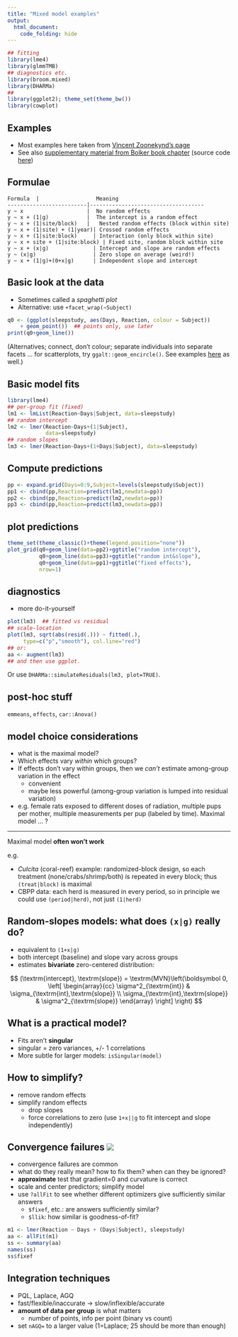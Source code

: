 ```yaml
---
title: "Mixed model examples"
output:
  html_document:
    code_folding: hide
---
```


```r
## fitting
library(lme4)
library(glmmTMB)
## diagnostics etc.
library(broom.mixed)
library(DHARMa)
##
library(ggplot2); theme_set(theme_bw())
library(cowplot)
```

## Examples

- Most examples here taken from [Vincent Zoonekynd's page](http://zoonek2.free.fr/UNIX/48_R/14.html)
- See also [supplementary material from Bolker book chapter](http://bbolker.github.io/mixedmodels-misc/ecostats_chap.html) (source code [here](https://github.com/bbolker/mixedmodels-misc/blob/master/ecostats_chap.rmd))

## Formulae

```
Formula  |                  Meaning
-------------------------|------------------------------------
y ~ x                    |  No random effects
y ~ x + (1|g)            |  The intercept is a random effect
y ~ x + (1|site/block)   |   Nested random effects (block within site)
y ~ x + (1|site) + (1|year)| Crossed random effects
y ~ x + (1|site:block)     | Interaction (only block within site)
y ~ x + site + (1|site:block) | Fixed site, random block within site
y ~ x + (x|g)              | Intercept and slope are random effects
y ~ (x|g)                  | Zero slope on average (weird!)
y ~ x + (1|g)+(0+x|g)      | Independent slope and intercept
```

## Basic look at the data

- Sometimes called a *spaghetti plot*
- Alternative: use `+facet_wrap(~Subject)`

```r
q0 <- (ggplot(sleepstudy, aes(Days, Reaction, colour = Subject))
    + geom_point())  ## points only, use later
print(q0+geom_line())
```

(Alternatives; connect, don't colour; separate individuals into separate facets ... for scatterplots, try `ggalt::geom_encircle()`. See examples [here](https://bbolker.github.io/goettingen_2019/notes/datavis.html) as well.)

## Basic model fits

```r
library(lme4)
## per-group fit (fixed)
lm1 <- lmList(Reaction~Days|Subject, data=sleepstudy) 
## random intercept
lm2 <- lmer(Reaction~Days+(1|Subject),
            data=sleepstudy)
## random slopes
lm3 <- lmer(Reaction~Days+(1+Days|Subject), data=sleepstudy) 
```

## Compute predictions

```r
pp <- expand.grid(Days=0:9,Subject=levels(sleepstudy$Subject))
pp1 <- cbind(pp,Reaction=predict(lm1,newdata=pp))
pp2 <- cbind(pp,Reaction=predict(lm2,newdata=pp))
pp3 <- cbind(pp,Reaction=predict(lm3,newdata=pp))
```

## plot predictions

```r
theme_set(theme_classic()+theme(legend.position="none"))
plot_grid(q0+geom_line(data=pp2)+ggtitle("random intercept"),
          q0+geom_line(data=pp3)+ggtitle("random int&slope"),
          q0+geom_line(data=pp1)+ggtitle("fixed effects"),
          nrow=1)
```

## diagnostics

- more do-it-yourself

```r
plot(lm3)  ## fitted vs residual
## scale-location
plot(lm3, sqrt(abs(resid(.))) ~ fitted(.),
     type=c("p","smooth"), col.line="red")
## or:
aa <- augment(lm3)
## and then use ggplot.
```

Or use `DHARMa::simulateResiduals(lm3, plot=TRUE)`.


## post-hoc stuff

`emmeans`, `effects`, `car::Anova()`

## model choice considerations

- what is the maximal model?
- Which effects vary *within* which groups?
- If effects don't vary within groups, then we *can't* estimate among-group variation in the effect
     - convenient
     - maybe less powerful (among-group variation is lumped into residual variation)
- e.g. female rats exposed to different doses of radiation, multiple pups per mother, multiple measurements per pup (labeled by time). Maximal model ... ?

---

Maximal model **often won't work**

e.g.

- *Culcita* (coral-reef) example: randomized-block design, so each treatment (none/crabs/shrimp/both) is repeated in every block; thus `(treat|block)` is maximal
- CBPP data: each herd is measured in every period, so in principle we could use `(period|herd)`, not just `(1|herd)`

## Random-slopes models: what does `(x|g)` really do?

- equivalent to `(1+x|g)`
- both intercept (baseline) and slope vary across groups
- estimates **bivariate** zero-centered distribution:

$$
(\textrm{intercept}, \textrm{slope}) =
\textrm{MVN}\left(\boldsymbol 0,
\left[
\begin{array}{cc}
\sigma^2_{\textrm{int}} &
\sigma_{\textrm{int},\textrm{slope}} \\
\sigma_{\textrm{int},\textrm{slope}} & 
\sigma^2_{\textrm{slope}}
\end{array}
\right]
\right)
$$

## What is a practical model?

- Fits aren't **singular**
- singular = zero variances, +/- 1 correlations
- More subtle for larger models: `isSingular(model)`

## How to simplify?

- remove random effects
- simplify random effects
   - drop slopes
   - force correlations to zero (use `1+x||g` to fit intercept and slope independently)
   
## Convergence failures ![](pix/skullcross_tiny.png)

- convergence failures are common
- what do they really mean? how to fix them? when can they be ignored?
- **approximate** test that gradient=0 and curvature is correct
- scale and center predictors; simplify model
- use `?allFit` to see whether different optimizers give sufficiently similar answers
     - `$fixef`, etc.: are answers sufficiently similar?
     - `$llik`: how similar is goodness-of-fit?

```r
m1 <- lmer(Reaction ~ Days + (Days|Subject), sleepstudy)
aa <- allFit(m1)
ss <- summary(aa)
names(ss)
ss$fixef
```

## Integration techniques

- PQL, Laplace, AGQ
- fast/flexible/inaccurate $\to$ slow/inflexible/accurate
- **amount of data per group** is what matters
    - number of points, info per point (binary vs count)
- set `nAGQ=` to a larger value (1=Laplace; 25 should be more than enough)
